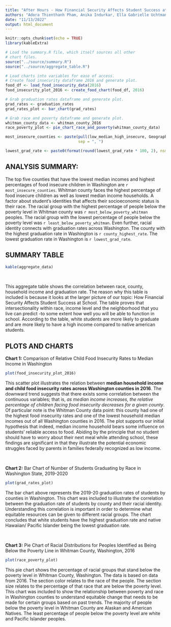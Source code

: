 ```yaml
---
title: "After Hours - How Financial Security Affects Student Success at School"
authors: "Adora Thienthanh Pham, Anika Indurkar, Ella Gabrielle Uchtmann, Richard Tran"
date: "11/13/2022"
output: html_document
---
```


```r
knitr::opts_chunk$set(echo = TRUE)
library(kableExtra)
```

```r
# Load the summary.R file, which itself sources all other
# chart files.
source("../source/summary.R")
source("../source/aggregate_table.R")
```

```r
# Load charts into variables for ease of access.
# Create food insecurity dataframe 2016 and generate plot.
food_df <- load_food_insecurity_data(2016)
food_insecurity_plot_2016 <- create_food_chart(food_df, 2016)

# Grab graduation rates dataframe and generate plot.
grad_rates <- graduation_rates
grad_rates_plot <- bar_chart(grad_rates)

# Grab race and poverty dataframe and generate plot.
whitman_county_data <- whitman_county_2016
race_poverty_plot <- pie_chart_race_and_poverty(whitman_county_data)

most_insecure_counties <- paste(pull(low_median_high_insecure, Geography),
                                sep = ", ")

lowest_grad_rate <- paste0(format(round(lowest_grad_rate * 100, 2), nsmall = 2), "%")
```

## **ANALYSIS SUMMARY:** 

The top five counties that have the lowest median incomes and highest percentages of food insecure children in Washington are `r most_insecure_counties`. Whitman county faces the highest percentage of food insecure children as well as lowest median income households. A factor about student’s identities that affects their socioeconomic status is their race. The racial group with the highest percentage of people below the poverty level in Whitman county was `r most_below_poverty_whitman` peoples. The racial group with the lowest percentage of people below the poverty level was `r least_below_poverty_whitman`. Even further, racial identity connects with graduation rates across Washington. The county with the highest graduation rate in Washington is `r county_highest_rate`. The lowest graduation rate in Washington is `r lowest_grad_rate`.

## **SUMMARY TABLE**

```r
kable(aggregate_data)
```
<br>

This aggregate table shows the correlation between race, county, household income and graduation rate.
The reason why this table is included is because it looks at the larger picture of our topic: How
Financial Security Affects Student Success at School. The table proves that intersectionality within
race, income level and the neighborhood that you live can predict -to some extent how well you will
be able to function in school. According to the table, white students are more likely to graduate 
and are more likely to have a high income compared to native american students. 



## **PLOTS AND CHARTS**

**Chart 1:** Comparison of Relative Child Food Insecurity Rates to Median Income in Washington

```r
plot(food_insecurity_plot_2016)
```

This scatter plot illustrates the relation between **median household income and
child food insecurity rates across Washington counties in 2016**. The downward
trend suggests that there exists some correlation between the continuous variables;
that is, _as median income increases, the relative percentage of children facing
food insecurity decreases for a given county_. Of particular note is the Whitman
County data point: this county had one of the highest food insecurity rates and
one of the lowest household median incomes out of all Washington counties in
2016. The plot supports our initial hypothesis that indeed, median income
household bears some influence on students' reliable access to food. Abiding by
the principle that no student should have to worry about their next meal while
attending school, these findings are significant in that they illustrate the
potential economic struggles faced by parents in families federally recognized
as low income.

<br>

**Chart 2:** Bar Chart of Number of Students Graduating by Race in Washington State, 2019-2020

```r
plot(grad_rates_plot)
```

The bar chart above represents the 2019-20 graduation rates of students by
counties in Washington. This chart was included to illustrate the correlation
between the graduation rate of students by county and their racial identity.
Understanding this correlation is important in order to determine what equitable
resources can be given to different racial groups. The chart concludes that
white students have the highest graduation rate and native Hawaiian/ Pacific
Islander being the lowest graduation rate.

<br>

**Chart 3:** Pie Chart of Racial Distributions for Peoples Identified as Being Below the Poverty Line in Whitman County, Washington, 2016

```r
plot(race_poverty_plot)
```

This pie chart shows the percentage of racial groups that stand below the poverty
level in Whitman County, Washington. The data is based on data from 2016. The
section color relates to the race of the people. The section size relates to the
percentage of that race that are below the poverty level. This chart was included
to show the relationship between poverty and race in Washington counties to
understand equitable change that needs to be made for certain groups based on
past trends. The majority of people below the poverty level in Whitman County
are Alaskan and American Natives. The least percentage of people below the
poverty level are white and Pacific Islander peoples.